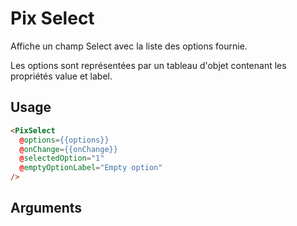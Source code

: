 
<Meta
  title='Form/Select'
  component='PixSelect'
  decorators={[centered]}
  argTypes={stories.argTypes}
/>

# Pix Select

Affiche un champ Select avec la liste des options fournie.

Les options sont représentées par un tableau d'objet contenant les propriétés value et label.

<Canvas>
  <Story name="Select" story={stories.select} height="60px" />
</Canvas>

## Usage

```html
<PixSelect
  @options={{options}}
  @onChange={{onChange}}
  @selectedOption="1"
  @emptyOptionLabel="Empty option"
/>
```

## Arguments

<ArgsTable story="Select" />
